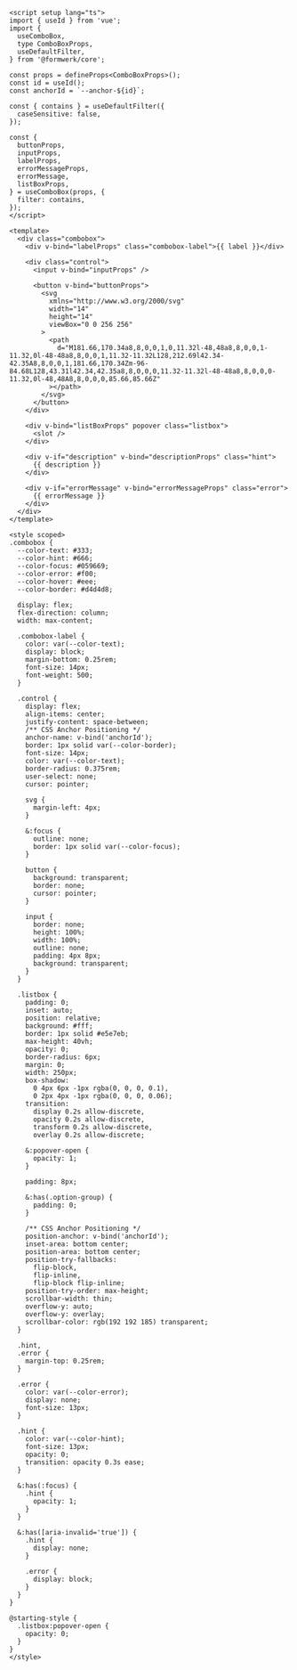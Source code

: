 ```vue collapse={64-208}
<script setup lang="ts">
import { useId } from 'vue';
import {
  useComboBox,
  type ComboBoxProps,
  useDefaultFilter,
} from '@formwerk/core';

const props = defineProps<ComboBoxProps>();
const id = useId();
const anchorId = `--anchor-${id}`;

const { contains } = useDefaultFilter({
  caseSensitive: false,
});

const {
  buttonProps,
  inputProps,
  labelProps,
  errorMessageProps,
  errorMessage,
  listBoxProps,
} = useComboBox(props, {
  filter: contains,
});
</script>

<template>
  <div class="combobox">
    <div v-bind="labelProps" class="combobox-label">{{ label }}</div>

    <div class="control">
      <input v-bind="inputProps" />

      <button v-bind="buttonProps">
        <svg
          xmlns="http://www.w3.org/2000/svg"
          width="14"
          height="14"
          viewBox="0 0 256 256"
        >
          <path
            d="M181.66,170.34a8,8,0,0,1,0,11.32l-48,48a8,8,0,0,1-11.32,0l-48-48a8,8,0,0,1,11.32-11.32L128,212.69l42.34-42.35A8,8,0,0,1,181.66,170.34Zm-96-84.68L128,43.31l42.34,42.35a8,8,0,0,0,11.32-11.32l-48-48a8,8,0,0,0-11.32,0l-48,48A8,8,0,0,0,85.66,85.66Z"
          ></path>
        </svg>
      </button>
    </div>

    <div v-bind="listBoxProps" popover class="listbox">
      <slot />
    </div>

    <div v-if="description" v-bind="descriptionProps" class="hint">
      {{ description }}
    </div>

    <div v-if="errorMessage" v-bind="errorMessageProps" class="error">
      {{ errorMessage }}
    </div>
  </div>
</template>

<style scoped>
.combobox {
  --color-text: #333;
  --color-hint: #666;
  --color-focus: #059669;
  --color-error: #f00;
  --color-hover: #eee;
  --color-border: #d4d4d8;

  display: flex;
  flex-direction: column;
  width: max-content;

  .combobox-label {
    color: var(--color-text);
    display: block;
    margin-bottom: 0.25rem;
    font-size: 14px;
    font-weight: 500;
  }

  .control {
    display: flex;
    align-items: center;
    justify-content: space-between;
    /** CSS Anchor Positioning */
    anchor-name: v-bind('anchorId');
    border: 1px solid var(--color-border);
    font-size: 14px;
    color: var(--color-text);
    border-radius: 0.375rem;
    user-select: none;
    cursor: pointer;

    svg {
      margin-left: 4px;
    }

    &:focus {
      outline: none;
      border: 1px solid var(--color-focus);
    }

    button {
      background: transparent;
      border: none;
      cursor: pointer;
    }

    input {
      border: none;
      height: 100%;
      width: 100%;
      outline: none;
      padding: 4px 8px;
      background: transparent;
    }
  }

  .listbox {
    padding: 0;
    inset: auto;
    position: relative;
    background: #fff;
    border: 1px solid #e5e7eb;
    max-height: 40vh;
    opacity: 0;
    border-radius: 6px;
    margin: 0;
    width: 250px;
    box-shadow:
      0 4px 6px -1px rgba(0, 0, 0, 0.1),
      0 2px 4px -1px rgba(0, 0, 0, 0.06);
    transition:
      display 0.2s allow-discrete,
      opacity 0.2s allow-discrete,
      transform 0.2s allow-discrete,
      overlay 0.2s allow-discrete;

    &:popover-open {
      opacity: 1;
    }

    padding: 8px;

    &:has(.option-group) {
      padding: 0;
    }

    /** CSS Anchor Positioning */
    position-anchor: v-bind('anchorId');
    inset-area: bottom center;
    position-area: bottom center;
    position-try-fallbacks:
      flip-block,
      flip-inline,
      flip-block flip-inline;
    position-try-order: max-height;
    scrollbar-width: thin;
    overflow-y: auto;
    overflow-y: overlay;
    scrollbar-color: rgb(192 192 185) transparent;
  }

  .hint,
  .error {
    margin-top: 0.25rem;
  }

  .error {
    color: var(--color-error);
    display: none;
    font-size: 13px;
  }

  .hint {
    color: var(--color-hint);
    font-size: 13px;
    opacity: 0;
    transition: opacity 0.3s ease;
  }

  &:has(:focus) {
    .hint {
      opacity: 1;
    }
  }

  &:has([aria-invalid='true']) {
    .hint {
      display: none;
    }

    .error {
      display: block;
    }
  }
}

@starting-style {
  .listbox:popover-open {
    opacity: 0;
  }
}
</style>
```

